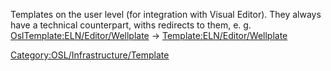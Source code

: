 Templates on the user level (for integration with Visual Editor). They always have a technical counterpart, withs redirects to them,
e. g. [[OslTemplate:ELN/Editor/Wellplate]] -> [[Template:ELN/Editor/Wellplate]]
[[Category:OSL/Infrastructure/Template]]